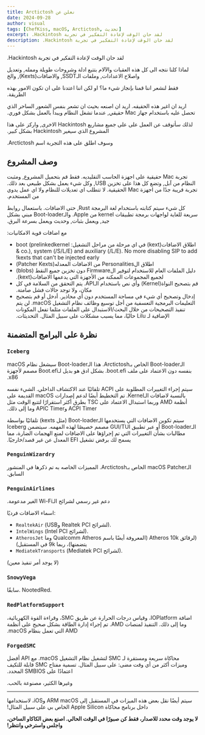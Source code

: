 ```yaml
---
title: ‫نعلن عن Arctictosh‬
date: 2024-09-28
author: visual
tags: [ChefKiss, macOS, Arctictosh, تحديث]
excerpt: ‫لقد حان الوقت لإعادة التفكير في تجربة Hackintosh.‬
description: ‫لقد حان الوقت لإعادة التفكير في تجربة Hackintosh.‬
---
```


‫لقد حان الوقت لإعادة التفكير في تجربة Hackintosh.‬

‫لماذا كلنا نتجه الى كل هذه العقبات والآلام بتتبع ادلة وشروحات طويلة وممله, وتعديل واصلاح الاعدادات, وملفات الـSSDT, والاضافات(Kexts), والخ‬

‫فقط لنشعر اننا قمنا بإنجاز شيء ما؟ او لكن اننا اعتدنا على ان تكون الامور بهذه الطريقة.‬

‫اريد ان اغير هذه الحقيقه. اريد ان اصنعه بحيث ان تشعر بنفس الشعور الساحر الذي تحصل عليه باستخدام جهاز Mac حقيقي, عندما تشغل النظام ويبدأ بالعمل بشكل فوري.‬

‫لذلك سأتوقف عن العمل على على جميع مشاريع Hackintosh الاخرى, واركز على هذا المشروع الذي سيغير Hackintosh بشكل كبير.‬

‫وسوف اطلق على هذه التجربة اسم Arctictosh.‬

## ‫وصف المشروع‬

‫تجربة Mac حقيقية على اجهزة الحاسب التقليديه. فقط قم بتحميل المشروع, ومثبت النظام من آبل, وتضع كل هذا على تخزين USB, وكل شيء يعمل بشكل طبيعي بعد ذلك. تجربة قريبة جدًا من اجهزة Mac الحقيقية. لا تتطلب اي تعديلات للنظام ولا اي عمل يدوي من المستخدم.‬

‫كل شيء سيتم كتابته باستخدام لغة البرمجة Rust, حتى الاضافات. باستعمال روابط سريعة للغاية لواجهات برمجة تطبيقات kernel من Apple. والـBoot-loader مبني بشكل جيد, ويعمل بثبات, وحديث ويعمل بسرعة البرق.‬

‫مع اضافات قوية الامكانيات:‬

- ‫اطلاق الاضافات(kext) في اي مرحلة من مراحل التشغيل: boot (prelinkedkernel & co.), system (/S/L/E) and auxiliary (/L/E). No more disabling SIP to add kexts that can't be injected early!‬
- ‫اطلاق الPersonalities من الاضافات المعدله(Patcher Kexts)‬
- ‫دليل الملفات العام للاستخدام لتوفير الFirmware دون تخزين جميع النقط (blobs) لجميع المجموعات الممكنة من الأجهزة التي يدعمها الاضافات(kext).‬
- ‫قم بتصحيح النواة(Kernel) وأي نص باستخدام الـAPI. يتم التحقق من السلامة في كل مكان، ولا توجد حالات فشل صامتة.‬
- ‫إدخال وتصحيح أي شيء في مساحة المستخدم دون أي محاذير. أدخل أو قم بتصحيح التعليمات البرمجية التعسفية من أجل توسيع وظائف نظام التشغيل macOS. لن يتم تنفيذ التصحيحات من خلال البحث/الاستبدال على الملفات مثلما تفعل المكونات الإضافية لـ Lilu حاليًا، مما يسبب مشكلات على سبيل المثال. التحديثات.‬

## ‫نظرة على البرامج المتضمنة‬

### `Iceberg`

‫الـBoot-loader الخاص بـArctictosh. هذا الـBoot-loader سيشغل نظام macOS بنفسه دون الاعتماد على ملف boot.efi. بشكل ادق هو بديل لـBoot.efi مصمم لأجهزة x86.‬

‫سيتم إجراء التغييرات المطلوبة على ACPI تلقائيًا عند الاكتشاف الداخلي. الشيء نفسه بالنسبة لاضافات الـKernel. تم التخطيط أيضًا لدعم إصدارات macOS القديمة على أنظمة AMD وربما استبدال الاعتماد على TSC بطرق أكثر استقرارًا لتتبع الوقت مثل ACPI Timer وAPIC Timer وما إلى ذلك.‬

‫سيتم تكوين الاضافات التي يستخدمها الـBoot-loader (مثل kexts) تلقائيًا بواسطة الـBoot-loader أو عبر تطبيق GUI/TUI مصمم خصيصًا لهذه المهمه. سيتضمن Iceberg مطالبات بشأن التغييرات التي تم إجراؤها على الاضافات لمنع الهجمات الضارة، مما يسمح لك برفض تشغيل EFI المعدل عن غير قصد/خارجيًا.‬

### `PenguinWizardry`

‫الـmacOS Patcher الخاص بـArctictosh. المميزات الخاصه به تم ذكرها في المنشور السابق.‬

### `PenguinAirlines`

‫دعم غير رسمي لشرائح الـWi-Fi الغير مدعومة.‬

‫اسماء الاضافات فرديًا‬:

- `RealtekAir` (‫لشرائح Realtek PCI وUSB‬).
- `IntelWings` (‫لشرائح Intel PCI‬).
- `AtherosJet` ‫(لرقائق Atheros 10k (المعروفة أيضًا باسم Qualcomm Atheros وما يتضمنها)، ربما 9k في المستقبل)‬
- `MediatekTransports` (‫لشرائح Mediatek PCI‬).

(‫لا يوجد أمر تنفيذ معين‬)

### `SnowyVega`

‫سابقًا‬. NootedRed.

### `RedPlatformSupport`

‫اضافة IOPlatform، وقياس درجات الحرارة عن طريق SMC، وقراءة القوة الكهربائية، وما إلى ذلك. التنفيذ لمنصات AMD. تم إجراء إدارة الطاقة بشكل صحيح على أنظمة AMD التي تعمل بنظام macOS.‬

### `ForgedSMC`

‫ محاكاة سريعة ومستقرة لـ SMC لتشغيل نظام التشغيل macOS. مع API أفضل وميزات أكثر من أي وقت مضى: على سبيل المثال. تسمية مفتاح SMC قابلة للتكيف اعتمادًا على SMBIOS المحدد.‬

‫وغيرها الكثير، مصنوعة بالحب.‬

---

‫سيتم أيضًا نقل بعض هذه الميزات في المستقبل إلى ARM macOS وiOS، لاستخدامها داخل برنامج محاكاة Apple Silicon الخاص بي على سبيل المثال!‬

‫**لا يوجد وقت محدد للاصدار، فقط كن صبورًا في الوقت الحالي. اصنع بعض الكاكاو الساخن، واجلس واسترخي وانتظر!**‬
